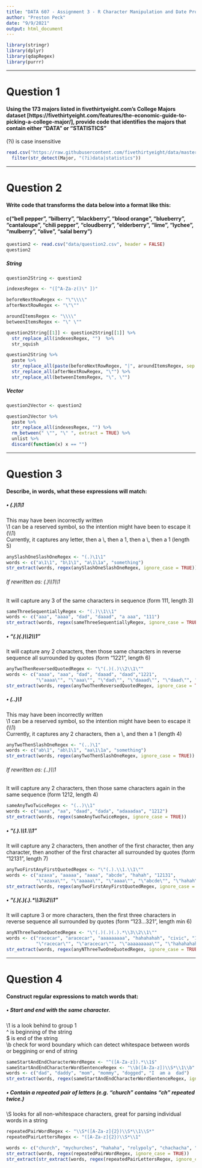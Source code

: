 ```yaml
---
title: "DATA 607 - Assignment 3 - R Character Manipulation and Date Processing"
author: "Preston Peck"
date: "9/9/2021"
output: html_document
---
```


```r
library(stringr)
library(dplyr)
library(qdapRegex)
library(purrr)
```

******

# Question 1
#### Using the 173 majors listed in fivethirtyeight.com’s College Majors dataset [https://fivethirtyeight.com/features/the-economic-guide-to-picking-a-college-major/], provide code that identifies the majors that contain either "DATA" or "STATISTICS"

(?i) is case insensitive

```r
read.csv("https://raw.githubusercontent.com/fivethirtyeight/data/master/college-majors/majors-list.csv") %>%
  filter(str_detect(Major, "(?i)data|statistics"))
```

******

# Question 2
#### Write code that transforms the data below into a format like this:
#### c("bell pepper", "bilberry", "blackberry", "blood orange", "blueberry", "cantaloupe", "chili pepper", "cloudberry", "elderberry", "lime", "lychee", "mulberry", "olive", "salal berry")

```r
question2 <- read.csv("data/question2.csv", header = FALSE)
question2
```

##### String

```r
question2String <- question2

indexesRegex <- "([^A-Za-z()\" ])"

beforeNextRowRegex <- "\"\\\\"
afterNextRowRegex <- "\"\""

aroundItemsRegex <- "\\\\"
betweenItemsRegex <- "\" \""

question2String[[1]] <- question2String[[1]] %>% 
  str_replace_all(indexesRegex, "")  %>% 
  str_squish

question2String %>% 
  paste %>%
  str_replace_all(paste(beforeNextRowRegex, "|", aroundItemsRegex, sep = ""), "")  %>%
  str_replace_all(afterNextRowRegex, "\"") %>%
  str_replace_all(betweenItemsRegex, "\", \"")
```
  
##### Vector

```r
question2Vector <- question2

question2Vector %>%
  paste %>%
  str_replace_all(indexesRegex, "") %>%
  rm_between(" \"", "\" ", extract = TRUE) %>%
  unlist %>%
  discard(function(x) x == "")
```

******

# Question 3
#### Describe, in words, what these expressions will match:
##### • (.)\1\1
This may have been incorrectly written\
\\1 can be a reserved symbol, so the intention might have been to escape it (\\\1)\
Currently, it captures any letter, then a \\, then a 1, then a \\, then a 1 (length 5)

```r
anySlashOneSlashOneRegex <- "(.)\1\1"
words <- c("a\1\1", "b\1\1", "a\1\1a", "something")
str_extract(words, regex(anySlashOneSlashOneRegex, ignore_case = TRUE))
```

###### If rewritten as: (.)\\\\1\\\\1\
It will capture any 3 of the same characters in sequence (form 111, length 3)

```r
sameThreeSequentiallyRegex <- "(.)\\1\\1"
words <- c("aaa", "aaaa", "dad", "daaad", "a aaa", "111")
str_extract(words, regex(sameThreeSequentiallyRegex, ignore_case = TRUE))
```



##### • "(.)(.)\\\2\\\1"
It will capture any 2 characters, then those same characters in reverse sequence all surrounded by quotes (form "1221", length 6)

```r
anyTwoThenReversedQuotedRegex <- "\"(.)(.)\\2\\1\""
words <- c("aaaa", "aaa", "dad", "daaad", "daad","1221",
           "\"aaaa\"", "\"aaa\"", "\"dad\"", "\"daaad\"", "\"daad\"", "\"1221\"")
str_extract(words, regex(anyTwoThenReversedQuotedRegex, ignore_case = TRUE))
```



##### • (..)\1
This may have been incorrectly written\
\\1 can be a reserved symbol, so the intention might have been to escape it (\\\1)\
Currently, it captures any 2 characters, then a \\, and then a 1 (length 4)

```r
anyTwoThenSlashOneRegex <- "(..)\1"
words <- c("ab\1", "ab\1\1", "aa\1\1a", "something")
str_extract(words, regex(anyTwoThenSlashOneRegex, ignore_case = TRUE))
```

###### If rewritten as: (..)\\\\1\
It will capture any 2 characters, then those same characters again in the same sequence (form 1212, length 4)

```r
sameAnyTwoTwiceRegex <- "(..)\\1"
words <- c("aaaa", "aa", "daad", "dada", "adaaadaa", "1212")
str_extract(words, regex(sameAnyTwoTwiceRegex, ignore_case = TRUE))
```



##### • "(.).\\\1.\\\1"
It will capture any 2 characters, then another of the first character, then any character, then another of the first character all surrounded by quotes (form "12131", length 7)

```r
anyTwoFirstAnyFirstQuotedRegex <- "\"(.).\\1.\\1\""
words <- c("azaxa", "aaaaa", "aaaa", "abcde", "hahah", "12131",
           "\"azaxa\"", "\"aaaaa\"", "\"aaaa\"", "\"abcde\"", "\"hahah\"", "\"12131\"")
str_extract(words, regex(anyTwoFirstAnyFirstQuotedRegex, ignore_case = TRUE))
```

##### • "(.)(.)(.).*\\\3\\\2\\\1"
It will capture 3 or more characters, then the first three characters in reverse sequence all surrounded by quotes (form "123...321", length min 6)

```r
anyNThreeTwoOneQuotedRegex <- "\"(.)(.)(.).*\\3\\2\\1\""
words <- c("racecar", "aracecar", "aaaaaaaaa", "hahahahah", "civic", "123...321",
           "\"racecar\"", "\"aracecar\"", "\"aaaaaaaaa\"", "\"hahahahah\"", "\"123...321\"")
str_extract(words, regex(anyNThreeTwoOneQuotedRegex, ignore_case = TRUE))
```

******

# Question 4
#### Construct regular expressions to match words that:
##### • Start and end with the same character.

\\1 is a look behind to group 1\
^ is beginning of the string\
$ is end of the string\
\\b check for word boundary which can detect whitespace between words or beggining or end of string

```r
sameStartAndEndCharacterWordRegex <- "^([A-Za-z]).*\\1$"
sameStartAndEndCharacterWordSentenceRegex <- "\\b([A-Za-z])\\S*\\1\\b"
words <- c("dad", "daddy", "mom", "mommy", "dogged", "I  am a  dad")
str_extract(words, regex(sameStartAndEndCharacterWordSentenceRegex, ignore_case = TRUE))
```

##### • Contain a repeated pair of letters (e.g. "church" contains "ch" repeated twice.)
\\S looks for all non-whitespace characters, great for parsing individual words in a string

```r
repeatedPairWordRegex <- "\\S*([A-Za-z]{2})\\S*\\1\\S*"
repeatedPairLettersRegex <- "([A-Za-z]{2})\\S*\\1"

words <- c("church", "mychurches", "hahaha", "rolypoly", "chachacha", "A rolypoly, haha!")
str_extract(words, regex(repeatedPairWordRegex, ignore_case = TRUE))
str_extract(str_extract(words, regex(repeatedPairLettersRegex, ignore_case = TRUE)), "^.{2}")
```